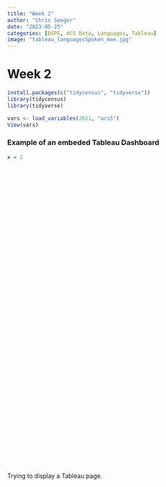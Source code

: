 ```yaml
---
title: "Week 2"
author: "Chris Seeger"
date: "2023-05-25"
categories: [DSPG, ACS Data, Languages, Tableau]
image: "tableau_languagesSpoken_moe.jpg"
---
```


# Week 2

```r
install.packages(c("tidycensus", "tidyverse"))
library(tidycensus)
library(tidyverse)

vars <- load_variables(2021, "acs5")
View(vars)
```

### Example of an embeded Tableau Dashboard

```r
x = 2
```

```{=html}
<script type="module" src="https://public.tableau.com/javascripts/api/tableau.embedding.3.latest.js"></script>

  <div style="width:800px; height:700px;">
<tableau-viz id="tableauViz" src="  https://public.tableau.com/app/profile/christopher.seeger/viz/IowaLanguagesSpoken/Dashboard1" toolbar="bottom" hide-tabs>
</tableau-viz>
    </div>
```
```{=html}
<!DOCTYPE html>
<html>
<head>
  <meta charset="utf-8">
  <meta name="viewport" content="width=device-width">
  <title>Chris Practice</title>
  
     <!-- Tableau JS API-->
    <script type="text/javascript" src="https://tableau.vdl.iastate.edu/javascripts/api/tableau-2.min.js"></script>
  
  

  
  
</head>
<body>
Trying to display a Tableau page.
  <script>
  var containerDiv = document.getElementById("vizContainer"),

          url = "https://tableau.vdl.iastate.edu/t/COMXT/views/CountyEnglishLanguageK-12/CountyK-12EL",

          options = {
            hideTabs: true,
            hideToolbar: true,
            onFirstInteractive: function() {
              console.log("Run this code when the viz has finished loading.");
            }
          };

        viz = new tableau.Viz(containerDiv, url, options);
        // Create a viz object and embed it in the container div.
  </script>
  
</body>
</html>
```
